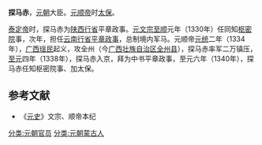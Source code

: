 '''探马赤'''，[[元朝|元朝]]大臣。[[元顺帝|元顺帝]]时[[太保|太保]]。

[[泰定帝|泰定帝]]时，探马赤为[[陕西行省|陕西行省]]平章政事。[[元文宗|元文宗]][[至顺|至顺]]元年（1330年）任同知[[枢密院|枢密院]]事，次年，担任[[云南行省|云南行省]][[平章政事|平章政事]]，总制境内军马。元顺帝[[元统_(元朝)|元统]]二年（1334年），[[广西|广西]][[瑶族|瑶民]]起义，攻全州（今[[广西壮族自治区|广西壮族自治区]][[全州县|全州县]]），探马赤率军二万镇压，[[至元_(元惠宗)|至元]]四年（1338年），探马赤入京，拜为中书平章政事，至元六年（1340年），探马赤任知枢密院事、加太保。
==参考文献==
*《[[元史|元史]]》文宗、顺帝本纪
[[分类:元朝官员|分类:元朝官员]]
[[分类:元朝蒙古人|分类:元朝蒙古人]]